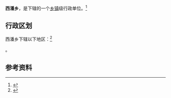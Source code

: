 {{中国乡级行政区|14/03/22/204/000}}

'''西潘乡'''，是{{PRC admin/fullname|14/03/22/204/000|3}}下辖的一个[[乡镇|乡镇]]级行政单位。<ref>{{PRC admin/ref sgc|{{PRC admin/parent|14/03/22/204/000}}}}</ref>

== 行政区划 ==

西潘乡下辖以下地区：<ref>{{PRC admin/ref sgc|14/03/22/204/000}}</ref>

{{PRC admin/children|14/03/22/204/000}}。

== 参考资料 ==

{{reflist}}

{{行政区划小作品}}
{{PRC admin/navcat|14/03/22/204/000}}